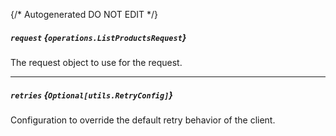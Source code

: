 {/* Autogenerated DO NOT EDIT  */}

##### `request` *{`operations.ListProductsRequest`}*
The request object to use for the request.
<Collapsible>
    <ListProductsRequest/>
</Collapsible>

---
##### `retries` *{`Optional[utils.RetryConfig]`}*
Configuration to override the default retry behavior of the client.
<Collapsible>
    <Retryconfig/>
</Collapsible>


